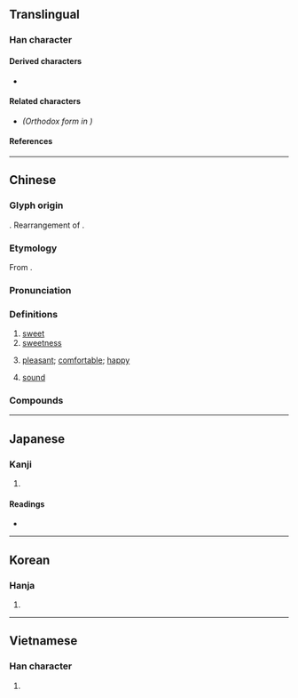 {{also|甛}}
{{character info/new}}
==Translingual==

===Han character===
{{Han char|rn=99|rad=甘|as=06|sn=11|four=24670|canj=HRTM|ids=⿰舌甘}}

====Derived characters====
* {{l|mul|[[憇]], [[㵇]], [[𭗌]]}}

====Related characters====
* {{l|mul|[[甛]]}} ''(Orthodox form in {{w|Kangxi dictionary}})''

====References====
{{Han ref|kx=0754.130|dkj=21656|dj=1161.060|hdz=42414.090|uh=751C}}

----

==Chinese==
{{zh-forms|alt=甛,䑚,䣶,餂,𥑠,𦧩,𩚣}}
{{zh-wp|zh|yue}}

===Glyph origin===
{{Han etyl}}
{{Han compound|舌|甘|ls=ic|t1=tongue|t2=sweet}}. Rearrangement of {{zh-l|*甛}}.

===Etymology===
From {{inh|zh|sit-pro|*ljam||sweet; fragrant}}.

===Pronunciation===
{{zh-pron
|m=tián
|m-s=tian2
|dg=тян1
|c=tim4
|c-t=hiam3
|g=tien2
|h=pfs=thiàm;gd=tiam2
|j=tie1
|mb=dǎng
|md=diĕng
|mn=tiⁿ/tiâm
|mn_note=tiⁿ - vernacular; tiâm - literary
|mn-t=diam5
|w=3di
|x=tienn2
|mc=y
|oc=y
|ma=y
|cat=a,n
}}

===Definitions===
{{zh-hanzi}}

# [[sweet]]
# [[sweetness]]
# {{lb|zh|figurative}} [[pleasant]]; [[comfortable]]; [[happy]]
# {{lb|zh|figurative|of sleep}} [[sound]]

===Compounds===
{{zh-der||甜不唧|甜菜|甜橙|甜點|甜甘|甜瓜|甜津津|甜酒|甜美|甜蜜|甜麵醬|甜品|甜潤|甜食|甜適|甜爽|甜水|甜絲絲|甜酸苦辣|甜酸|甜頭|甜香|甜馨|甜言蜜語|甜滋滋|人義水甜|口甜如蜜|喫甜頭|嘗甜頭|嘴甜|嘴甜心苦|嬌甜|心甜意洽|拗甜|殺口甜|甘甜|甜不辣|甜八寶|甜味|甜嘴蜜舌|甜心|甜根子草|甜水麵|甜甜圈|甜甜蜜蜜|甜筒|甜膩|甜蘿蔔|甜言|甜言媚語|甜言美語|甜言軟語|甜話兒|甜語花言|甜豆|甜辣醬|甜鞋淨襪|花甜蜜嘴|葉甜菜|酸甜兒|酸甜苦辣|面甜|香甜|黑甜|黑甜鄉}}

{{zh-cat|Elementary}}

----

==Japanese==

===Kanji===
{{ja-kanji|grade=|rs=甘06}}

# {{rfdef|ja|sort=甘06}}

====Readings====
* {{ja-readings|on=[[てん]] (ten)|kun=[[うまい]] (umai)}}

----

==Korean==

===Hanja===
{{ko-hanja|hangeul=첨}}

# {{rfdef|ko|sort=甘06}}

----

==Vietnamese==

===Han character===
{{vi-hantu|[[điềm]]|rs=甘06}}

# {{rfdef|vi|sort=甘06}}